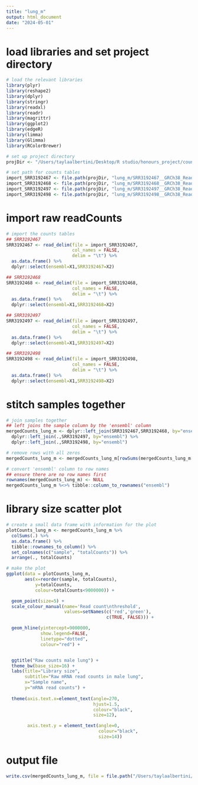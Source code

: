 ```yaml
---
title: "lung_m"
output: html_document
date: "2024-05-01"
---
```


# load libraries and set project directory 
```r
# load the relevant libraries 
library(plyr)
library(reshape2)
library(dplyr)
library(stringr)
library(readxl)
library(readr)
library(magrittr)
library(ggplot2)
library(edgeR)
library(limma)
library(Glimma)
library(RColorBrewer)

# set up project directory 
projDir <- "/Users/taylaalbertini/Desktop/R studio/honours_project/count_preprocessing/rawData"

# set path for counts tables 
import_SRR3192467 <- file.path(projDir, "lung_m/SRR3192467__GRCh38_ReadsPerGene_counts.tab")
import_SRR3192468 <- file.path(projDir, "lung_m/SRR3192468__GRCh38_ReadsPerGene_counts.tab")
import_SRR3192497 <- file.path(projDir, "lung_m/SRR3192497__GRCh38_ReadsPerGene_counts.tab")
import_SRR3192498 <- file.path(projDir, "lung_m/SRR3192498__GRCh38_ReadsPerGene_counts.tab")
```

# import raw readCounts
```r
# import the counts tables
## SRR3192467
SRR3192467 <- read_delim(file = import_SRR3192467,
                         col_names = FALSE,
                         delim = "\t") %>%
  as.data.frame() %>%
  dplyr::select(ensembl=X1,SRR3192467=X2)

## SRR3192468
SRR3192468 <- read_delim(file = import_SRR3192468,
                         col_names = FALSE,
                         delim = "\t") %>%
  as.data.frame() %>%
  dplyr::select(ensembl=X1,SRR3192468=X2)

## SRR3192497
SRR3192497 <- read_delim(file = import_SRR3192497,
                         col_names = FALSE,
                         delim = "\t") %>%
  as.data.frame() %>%
  dplyr::select(ensembl=X1,SRR3192497=X2)

## SRR3192498
SRR3192498 <- read_delim(file = import_SRR3192498,
                         col_names = FALSE,
                         delim = "\t") %>%
  as.data.frame() %>%
  dplyr::select(ensembl=X1,SRR3192498=X2)
```

# stitch samples together
```r
# join samples together 
## left joins the sample column by the 'ensembl' column
mergedCounts_lung_m <- dplyr::left_join(SRR3192467,SRR3192468, by="ensembl") %>%
  dplyr::left_join(.,SRR3192497, by="ensembl") %>%
  dplyr::left_join(.,SRR3192498, by="ensembl") 

# remove rows with all zeros
mergedCounts_lung_m <- mergedCounts_lung_m[rowSums(mergedCounts_lung_m[,-1])>0,]

# convert 'ensembl' column to row names 
## ensure there are no row names first
rownames(mergedCounts_lung_m) <- NULL
mergedCounts_lung_m %<>% tibble::column_to_rownames("ensembl")
```

# library size scatter plot
```r
# create a small data frame with information for the plot
plotCounts_lung_m <- mergedCounts_lung_m %>%
  colSums(.) %>%
  as.data.frame() %>%
  tibble::rownames_to_column() %>%
  set_colnames(c("sample", "totalCounts")) %>%
  arrange(., totalCounts)

# make the plot
ggplot(data = plotCounts_lung_m,
       aes(x=reorder(sample, totalCounts),
           y=totalCounts,
           colour=totalCounts<9000000)) +

  geom_point(size=5) +
  scale_colour_manual(name='Read count\nthreshold',
                      values=setNames(c('red','green'),
                                      c(TRUE, FALSE))) +

  geom_hline(yintercept=9000000,
             show.legend=FALSE,
             linetype="dotted",
             colour="red") +


  ggtitle("Raw counts male lung") +
  theme_bw(base_size=16) +
  labs(title="Library size",
       subtitle="Raw mRNA read counts in male lung",
       x="Sample name",
       y="mRNA read counts") +
  
  theme(axis.text.x=element_text(angle=270,
                                 hjust=1.5,
                                 colour="black",
                                 size=12),

        axis.text.y = element_text(angle=0,
                                   colour="black",
                                   size=14))
```

# output file
```r
write.csv(mergedCounts_lung_m, file = file.path("/Users/taylaalbertini/Desktop/R studio/honours_project/fetal_comparison/readCounts_analysis/combined_raw/rawCounts_lung_m.csv"))
```


